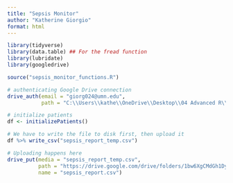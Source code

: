 ```yaml
---
title: "Sepsis Monitor"
author: "Katherine Giorgio"
format: html
---
```


```r
library(tidyverse)
library(data.table) ## For the fread function
library(lubridate)
library(googledrive)

source("sepsis_monitor_functions.R")

# authenticating Google Drive connection
drive_auth(email = "giorg024@umn.edu",
           path = "C:\\Users\\kathe\\OneDrive\\Desktop\\04 Advanced R\\Code - Git\\7462-sepsis-monitor\\googledrive_apikey.txt")

# initialize patients
df <- initializePatients()

# We have to write the file to disk first, then upload it
df %>% write_csv("sepsis_report_temp.csv")

# Uploading happens here
drive_put(media = "sepsis_report_temp.csv",  
          path = "https://drive.google.com/drive/folders/1bw6XgCMdGh1DyMIGOm1mPTTDP5rtny5W?usp=share_link",
          name = "sepsis_report.csv")



```
